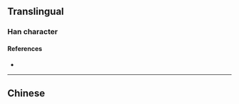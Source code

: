 {{character info/new}}
{{also|瀠}}
==Translingual==

===Han character===
{{Han char|rn=85|rad=水|as=11|sn=14|four=|canj=ETBF|ids=⿰氵萦}}

====References====
* {{Han ref|kx=0648.281|hdz=31716.021|uh=6F46|ud=28486}}

----

==Chinese==
{{zh-see|瀠}}